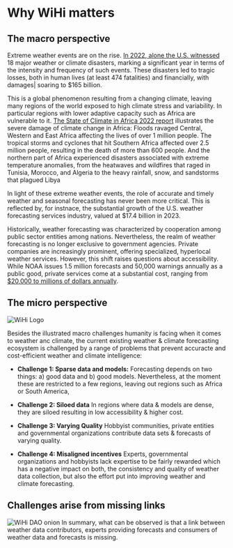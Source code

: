 # Why WiHi matters
 

## The macro perspective
Extreme weather events are on the rise. [In 2022, alone the U.S. witnessed](https://www.youtube.com/watch?v=Q5rgua9eOuY) 18 major weather or climate disasters,
marking a significant year in terms of the intensity and frequency of such events. 
These disasters led to tragic losses, both in human lives (at least 474 fatalities) and financially, with damages|
soaring to $165 billion.

This is a global phenomenon resulting from a changing climate, leaving many regions of the world exposed to high climate stress and variability.
In particular regions with lower adaptive capacity such as Africa are vulnerable to it. 
[The State of Climate in Africa 2022 report](https://library.wmo.int/viewer/67761/#page=1&viewer=picture&o=bookmark&n=0&q=) illustrates the severe damage of climate change in Africa: 
Floods ravaged Central, Western and East Africa affecting the lives of over 1 million people. 
The tropical storms and cyclones that hit Southern Africa affected over 2.5 million people, resulting 
in the death of more than 600 people. And the northern part of Africa experienced disasters associated with extreme temperature anomalies, 
from the heatwaves and wildfires that raged in Tunisia, Morocco, and Algeria to the heavy rainfall, snow, 
and sandstorms that plagued Libya

In light of these extreme weather events, the role of accurate and timely weather and seasonal forecasting has never been more critical.
This is reflected by, for instnace, the substantial growth of the U.S. weather forecasting services industry, valued at $17.4 billion in 2023.

Historically, weather forecasting was characterized by cooperation among public sector entities among nations.
Nevertheless, the realm of weather forecasting is no longer exclusive to government agencies.
Private companies are increasingly prominent, offering specialized, hyperlocal weather services. 
However, this shift raises questions about accessibility. While NOAA issues 1.5 million forecasts and 50,000 
warnings annually as a public good, private services come at a substantial cost, ranging from [$20,000 to millions of dollars annually](https://www.youtube.com/watch?v=Q5rgua9eOuY).
 
 

## The micro perspective

![WiHi Logo](../img/models_data.png)

Besides the illustrated macro challenges humanity is facing when it comes to weather anc climate, the current 
existing weather & climate forecasting ecosystem is challenged by a range of problems that prevent accuracte and cost-efficient
weather and climate intelligence:


- **Challenge 1: Sparse data and models:**
Forecasting depends on two things: a) good data and b) good models. 
Nevertheless, at the moment these are restricted to a few regions, leaving out regions such as Africa or South America,

- **Challenge 2: Siloed data**
In regions where data & models are dense, they are siloed resulting in low accessibility & higher cost.

- **Challenge 3: Varying Quality**
Hobbyist communities, private entities and governmental organizations contribute data sets & forecasts of varying quality.


- **Challenge 4: Misaligned incentives**
Experts, governmental organizations and hobbyists lack expertise to be fairly rewarded which has a negative impact on both,
the consistency and quality of weather data collection, but also the effort put into improving weather and climate forecasting. 


## Challenges arise from missing links
![WiHi DAO onion](./missing_link.png)
In summary, what can be observed is that a link between weather data contributors, experts providing forecasts and consumers of weather data and forecasts is missing.

